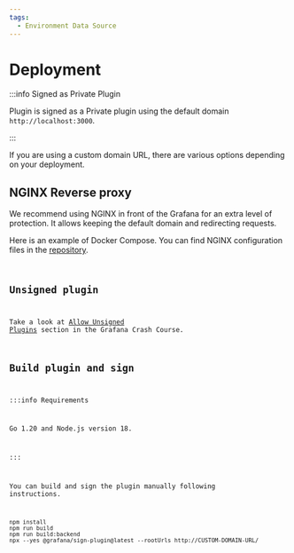 ```yaml
---
tags:
  - Environment Data Source
---
```



# Deployment

:::info Signed as Private Plugin

Plugin is signed as a Private plugin using the default domain `http://localhost:3000`.

:::

If you are using a custom domain URL, there are various options depending on your deployment.

## NGINX Reverse proxy

We recommend using NGINX in front of the Grafana for an extra level of protection. It allows keeping the default domain and redirecting requests.

Here is an example of Docker Compose. You can find NGINX configuration files in the [repository](https://github.com/VolkovLabs/volkovlabs-env-datasource).

<Code
  url="https://github.com/VolkovLabs/volkovlabs-env-datasource/blob/main/docker-compose-nginx.yml"
  language="yaml"
/>

## Unsigned plugin

Take a look at [Allow Unsigned Plugins](/grafana/allow-unsigned/) section in the Grafana Crash Course.

## Build plugin and sign

:::info Requirements

Go 1.20 and Node.js version 18.

:::

You can build and sign the plugin manually following instructions.

```
npm install
npm run build
npm run build:backend
npx --yes @grafana/sign-plugin@latest --rootUrls http://CUSTOM-DOMAIN-URL/
```
